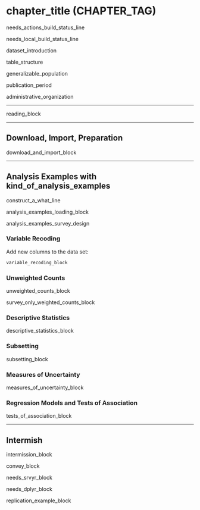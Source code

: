# chapter_title (CHAPTER_TAG) {-}

needs_actions_build_status_line

needs_local_build_status_line

dataset_introduction

table_structure

generalizable_population

publication_period

administrative_organization

---

reading_block

---

## Download, Import, Preparation {-}

download_and_import_block

---

## Analysis Examples with kind_of_analysis_examples \ {-}

construct_a_what_line

analysis_examples_loading_block

analysis_examples_survey_design

### Variable Recoding {-}

Add new columns to the data set:
```r
variable_recoding_block
```

### Unweighted Counts {-}

unweighted_counts_block

survey_only_weighted_counts_block

### Descriptive Statistics {-}

descriptive_statistics_block

### Subsetting {-}

subsetting_block

### Measures of Uncertainty {-}

measures_of_uncertainty_block


### Regression Models and Tests of Association {-}

tests_of_association_block

---

## Intermish {-}

intermission_block

convey_block

needs_srvyr_block

needs_dplyr_block

replication_example_block
